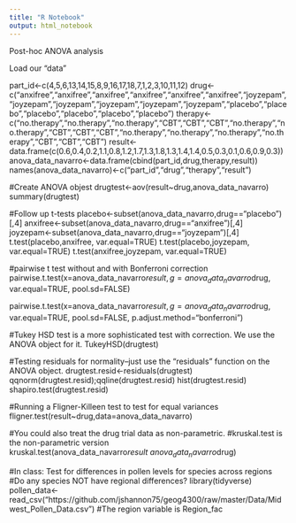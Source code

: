 ```yaml
---
title: "R Notebook"
output: html_notebook
---
```


Post-hoc ANOVA analysis

Load our "data"

part_id<-c(4,5,6,13,14,15,8,9,16,17,18,7,1,2,3,10,11,12)
drug<-c("anxifree","anxifree","anxifree","anxifree","anxifree","anxifree","joyzepam","joyzepam","joyzepam","joyzepam","joyzepam","joyzepam","placebo","placebo","placebo","placebo","placebo","placebo")
therapy<-c("no.therapy","no.therapy","no.therapy","CBT","CBT","CBT","no.therapy","no.therapy","CBT","CBT","CBT","no.therapy","no.therapy","no.therapy","no.therapy","CBT","CBT","CBT")
result<-data.frame(c(0.6,0.4,0.2,1.1,0.8,1.2,1.7,1.3,1.8,1.3,1.4,1.4,0.5,0.3,0.1,0.6,0.9,0.3))
anova_data_navarro<-data.frame(cbind(part_id,drug,therapy,result))
names(anova_data_navarro)<-c("part_id","drug","therapy","result")

#Create ANOVA objest
drugtest<-aov(result~drug,anova_data_navarro)
summary(drugtest)

#Follow up t-tests
placebo<-subset(anova_data_navarro,drug=="placebo")[,4]
anxifree<-subset(anova_data_navarro,drug=="anxifree")[,4]
joyzepam<-subset(anova_data_navarro,drug=="joyzepam")[,4]
t.test(placebo,anxifree, var.equal=TRUE)
t.test(placebo,joyzepam, var.equal=TRUE)
t.test(anxifree,joyzepam, var.equal=TRUE)

#pairwise t test without and with Bonferroni correction
pairwise.t.test(x=anova_data_navarro$result, 
                g=anova_data_navarro$drug,
                var.equal=TRUE,
                pool.sd=FALSE) 

pairwise.t.test(x=anova_data_navarro$result, 
                g=anova_data_navarro$drug,
                var.equal=TRUE,
                pool.sd=FALSE,
                p.adjust.method="bonferroni")

#Tukey HSD test is a more sophisticated test with correction. We use the ANOVA object for it.
TukeyHSD(drugtest)

#Testing residuals for normality--just use the "residuals" function on the ANOVA object.
drugtest.resid<-residuals(drugtest)
qqnorm(drugtest.resid);qqline(drugtest.resid)
hist(drugtest.resid)
shapiro.test(drugtest.resid)

#Running a Fligner-Killeen test to test for equal variances
fligner.test(result~drug,data=anova_data_navarro)

#You could also treat the drug trial data as non-parametric.
#kruskal.test is the non-parametric version
kruskal.test(anova_data_navarro$result~anova_data_navarro$drug)

#In class: Test for differences in pollen levels for species across regions
#Do any species NOT have regional differences?
library(tidyverse)
pollen_data<-read_csv("https://github.com/jshannon75/geog4300/raw/master/Data/Midwest_Pollen_Data.csv")
#The region variable is Region_fac

